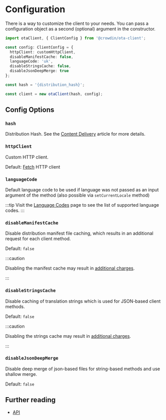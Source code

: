 # Configuration

There is a way to customize the client to your needs. You can pass a configuration object as a second (optional) argument in the constructor.

```typescript
import otaClient, { ClientConfig } from '@crowdin/ota-client';

const config: ClientConfig = {
  httpClient: customHttpClient,
  disableManifestCache: false,
  languageCode: 'uk',
  disableStringsCache: false,
  disableJsonDeepMerge: true
};

const hash = '{distribution_hash}';

const client = new otaClient(hash, config);
```

## Config Options

### `hash`

Distribution Hash. See the [Content Delivery](https://support.crowdin.com/content-delivery/) article for more details.

### `httpClient`

Custom HTTP client.

Default: [Fetch](https://developer.mozilla.org/en-US/docs/Web/API/Fetch_API) HTTP client

### `languageCode`

Default language code to be used if language was not passed as an input argument of the method (also possible via `setCurrentLocale` method)

:::tip
Visit the [Language Codes](https://support.crowdin.com/developer/language-codes/) page to see the list of supported language codes.
:::

### `disableManifestCache`

Disable distribution manifest file caching, which results in an additional request for each client method.

Default: `false`

:::caution

Disabling the manifest cache may result in [additional charges](https://crowdin.com/pricing#crowdin-pricing-addons).

:::

### `disableStringsCache`

Disable caching of translation strings which is used for JSON-based client methods.

Default: `false`

:::caution

Disabling the strings cache may result in [additional charges](https://crowdin.com/pricing#crowdin-pricing-addons).

:::

### `disableJsonDeepMerge`

Disable deep merge of json-based files for string-based methods and use shallow merge.

Default: `false`

## Further reading

- [API](/api/index.Class.OtaClient)
